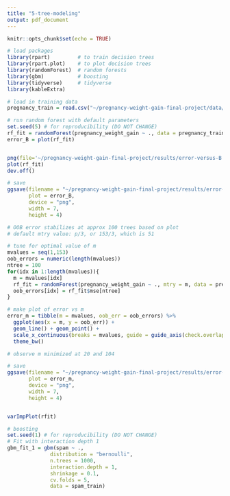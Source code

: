 ```yaml
---
title: "5-tree-modeling"
output: pdf_document
---
```


```r
knitr::opts_chunk$set(echo = TRUE)
```

```r
# load packages
library(rpart)         # to train decision trees
library(rpart.plot)    # to plot decision trees
library(randomForest)  # random forests
library(gbm)           # boosting
library(tidyverse)     # tidyverse
library(kableExtra)
```

```r
# load in training data
pregnancy_train = read.csv("~/pregnancy-weight-gain-final-project/data/clean/pdiet_train.csv")
```

```r
# run random forest with default parameters
set.seed(5) # for reproducibility (DO NOT CHANGE)
rf_fit = randomForest(pregnancy_weight_gain ~ ., data = pregnancy_train)
error_B = plot(rf_fit)


png(file='~/pregnancy-weight-gain-final-project/results/error-versus-B.png')
plot(rf_fit)
dev.off() 

# save
ggsave(filename = "~/pregnancy-weight-gain-final-project/results/error-versus-B.png", 
       plot = error_B, 
       device = "png", 
       width = 7, 
       height = 4)

# OOB error stabilizes at approx 100 trees based on plot
# default mtry value: p/3, or 153/3, which is 51

# tune for optimal value of m
mvalues = seq(1,153)
oob_errors = numeric(length(mvalues))
ntree = 100
for(idx in 1:length(mvalues)){
  m = mvalues[idx]
  rf_fit = randomForest(pregnancy_weight_gain ~ ., mtry = m, data = pregnancy_train)
  oob_errors[idx] = rf_fit$mse[ntree]
}

# make plot of error vs m
error_m = tibble(m = mvalues, oob_err = oob_errors) %>%
  ggplot(aes(x = m, y = oob_err)) + 
  geom_line() + geom_point() + 
  scale_x_continuous(breaks = mvalues, guide = guide_axis(check.overlap = TRUE)) +
  theme_bw()

# observe m minimized at 20 and 104

# save
ggsave(filename = "~/pregnancy-weight-gain-final-project/results/error-versus-m.png", 
       plot = error_m, 
       device = "png", 
       width = 7, 
       height = 4)


varImpPlot(rfit)
```

```r
# boosting
set.seed(1) # for reproducibility (DO NOT CHANGE)
# Fit with interaction depth 1
gbm_fit_1 = gbm(spam ~ .,
              distribution = "bernoulli",
              n.trees = 1000,
              interaction.depth = 1,
              shrinkage = 0.1,
              cv.folds = 5,
              data = spam_train)
```